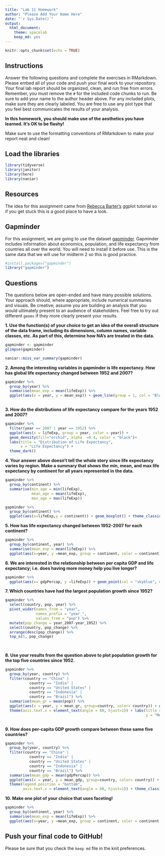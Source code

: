 ```yaml
---
title: "Lab 11 Homework"
author: "Please Add Your Name Here"
date: "`r Sys.Date()`"
output:
  html_document: 
    theme: spacelab
    keep_md: yes
---
```


```r
knitr::opts_chunk$set(echo = TRUE)
```

## Instructions
Answer the following questions and complete the exercises in RMarkdown. Please embed all of your code and push your final work to your repository. Your final lab report should be organized, clean, and run free from errors. Remember, you must remove the `#` for the included code chunks to run. Be sure to add your name to the author header above. For any included plots, make sure they are clearly labeled. You are free to use any plot type that you feel best communicates the results of your analysis.  

**In this homework, you should make use of the aesthetics you have learned. It's OK to be flashy!**

Make sure to use the formatting conventions of RMarkdown to make your report neat and clean!  

## Load the libraries
```r
library(tidyverse)
library(janitor)
library(here)
library(naniar)
``` 

## Resources
The idea for this assignment came from [Rebecca Barter's](http://www.rebeccabarter.com/blog/2017-11-17-ggplot2_tutorial/) ggplot tutorial so if you get stuck this is a good place to have a look.  

## Gapminder
For this assignment, we are going to use the dataset [gapminder](https://cran.r-project.org/web/packages/gapminder/index.html). Gapminder includes information about economics, population, and life expectancy from countries all over the world. You will need to install it before use. This is the same data that we will use for midterm 2 so this is good practice.
```r
#install.packages("gapminder")
library("gapminder")
```

## Questions
The questions below are open-ended and have many possible solutions. Your approach should, where appropriate, include numerical summaries and visuals. Be creative; assume you are building an analysis that you would ultimately present to an audience of stakeholders. Feel free to try out different `geoms` if they more clearly present your results.  

**1. Use the function(s) of your choice to get an idea of the overall structure of the data frame, including its dimensions, column names, variable classes, etc. As part of this, determine how NA's are treated in the data.**  

```r
gapminder <- gapminder
glimpse(gapminder)
```

```r
naniar::miss_var_summary(gapminder)
```


**2. Among the interesting variables in gapminder is life expectancy. How has global life expectancy changed between 1952 and 2007?**

```r
gapminder %>%
  group_by(year) %>%
  summarise(mean_exp = mean(lifeExp)) %>%
  ggplot(aes(x = year, y = mean_exp)) + geom_line(group = 1, col = "Blue") + theme_classic() + labs(title = "Life Expecactancy over Time", x="Time (Years)", y = "Mean Exepected Life")
  
```


**3. How do the distributions of life expectancy compare for the years 1952 and 2007?**

```r
gapminder %>%
  filter(year == 2007 | year == 1952) %>%
  ggplot(aes(x = lifeExp, group = year, color = year)) +
  geom_density(fill="orchid", alpha  =0.4, color = "black")+
  labs(title = "Distribution of Life Expectancy",
       x = "Life Expectancy") +
  theme_dark()
```


**4. Your answer above doesn't tell the whole story since life expectancy varies by region. Make a summary that shows the min, mean, and max life expectancy by continent for all years represented in the data.**

```r
gapminder %>%
  group_by(continent) %>%
  summarise(min_age = min(lifeExp),
            mean_age = mean(lifeExp),
            max_age = max(lifeExp))

```

```r
gapminder %>%
  group_by(continent) %>%
  ggplot(aes(x=lifeExp,y = continent)) + geom_boxplot() + theme_classic() + labs(title = "Boxplot of Life Expectancy")
```


**5. How has life expectancy changed between 1952-2007 for each continent?**

```r
gapminder %>%
  group_by(continent, year) %>%
  summarise(mean_exp = mean(lifeExp)) %>%
  ggplot(aes(x=year, y =mean_exp, group = continent, color = continent)) + geom_line() + theme_classic() + theme(axis.text.x = element_text(angle = 60, hjust=1))
```


**6. We are interested in the relationship between per capita GDP and life expectancy; i.e. does having more money help you live longer?**

```r
gapminder %>%
  ggplot(aes(x= gdpPercap, y =lifeExp)) + geom_point(col = "skyblue", na.rm = T) + scale_x_log10() + theme_minimal() + geom_smooth(method = lm, se = F)
```


**7. Which countries have had the largest population growth since 1952?**

```r
gapminder %>%
  select(country, pop, year) %>%
  pivot_wider(names_from = "year",
              names_prefix = "year_",
              values_from = "pop") %>%
  mutate(pop_change = year_2007-year_1952) %>%
  select(country, pop_change) %>%
  arrange(desc(pop_change)) %>%
  top_n(5, pop_change)
  
  
```



**8. Use your results from the question above to plot population growth for the top five countries since 1952.**

```r
gapminder %>%
  group_by(year, country) %>%
  filter(country == "China" |
           country == "India" | 
           country == "United States" |
           country == "Indonesia" | 
           country == "Brazil") %>%
  summarise(mean_gr = mean(pop)) %>%
  ggplot(aes(x = year, y = mean_gr, group=country, color= country)) + geom_line() +
  theme(axis.text.x = element_text(angle = 60, hjust=1)) + labs(title = "Population Growth of Fastest 5 Countries", 
                                                                y = "Mean Population Growth") + theme_classic()
  
```



**9. How does per-capita GDP growth compare between these same five countries?**

```r
gapminder %>%
  group_by(year, country) %>%
  filter(country == "China" |
           country == "India" | 
           country == "United States" |
           country == "Indonesia" | 
           country == "Brazil") %>%
  summarise(mean_gdp = mean(gdpPercap)) %>%
  ggplot(aes(x = year, y = mean_gdp, group=country, color= country)) + geom_line() +
  theme(legend.position = "bottom",
        axis.text.x = element_text(angle = 60, hjust=1)) + theme_classic() + labs(y = "Mean GDPbyCap Growth")
```


**10. Make one plot of your choice that uses faceting!**

```r
gapminder %>%
  group_by(continent, year) %>%
  summarise(mean_exp = mean(lifeExp)) %>%
  ggplot(aes(x=year, y =mean_exp, group = continent, color = continent)) + geom_line() +   facet_wrap(~continent, ncol=2) +   theme(axis.text.x = element_text(angle = 60, hjust = 1)) +labs(title = "Life Expectancy by Continent")
```


## Push your final code to GitHub!
Please be sure that you check the `keep md` file in the knit preferences. 